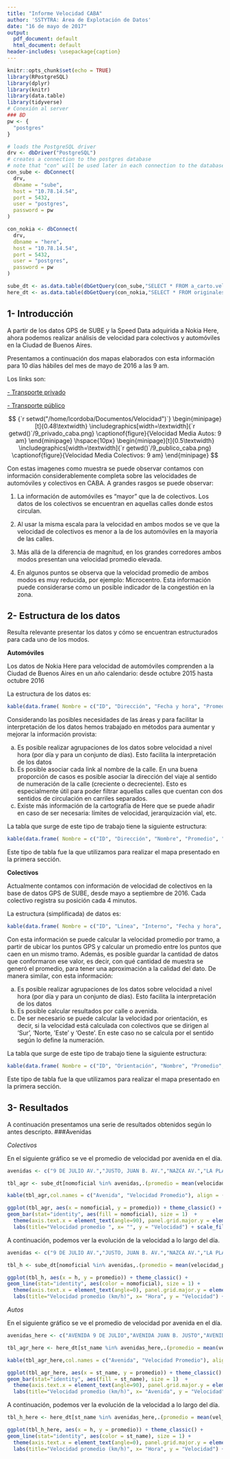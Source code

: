 ```yaml
---
title: "Informe Velocidad CABA"
author: 'SSTYTRA: Área de Explotación de Datos'
date: "16 de mayo de 2017"
output:
  pdf_document: default
  html_document: default
header-includes: \usepackage{caption}
---
```


```r
knitr::opts_chunk$set(echo = TRUE)
library(RPostgreSQL)
library(dplyr)
library(knitr)
library(data.table)
library(tidyverse)
# Conexión al server
### BD
pw <- {
  "postgres"
}

# loads the PostgreSQL driver
drv <- dbDriver("PostgreSQL")
# creates a connection to the postgres database
# note that "con" will be used later in each connection to the database
con_sube <- dbConnect(
  drv,
  dbname = "sube",
  host = "10.78.14.54",
  port = 5432,
  user = "postgres",
  password = pw
)

con_nokia <- dbConnect(
  drv,
  dbname = "here",
  host = "10.78.14.54",
  port = 5432,
  user = "postgres",
  password = pw
)

```

```r
sube_dt <- as.data.table(dbGetQuery(con_sube,"SELECT * FROM a_carto.velocidades_2016_5"))
here_dt <- as.data.table(dbGetQuery(con_nokia,"SELECT * FROM originales.speed_caba_05_10dias_agrg"))
```

## 1- Introducción

A partir de los datos GPS de SUBE y la Speed Data adquirida a Nokia Here, ahora podemos realizar análisis de velocidad para colectivos y automóviles en la Ciudad de Buenos Aires.

Presentamos a continuación dos mapas elaborados con esta información para 10 días hábiles del mes de mayo de 2016 a las 9 am.

Los links son:

[- Transporte privado](https://sstyt-maps.carto.com/u/sstyt/builder/1057d9b8-3673-11e7-8035-0e8c56e2ffdb/embed) 

[- Transporte público](https://sstyt-maps.carto.com/u/sstyt/builder/5c0c084e-31bd-11e7-9ecf-0e3ff518bd15/embed) 

$$
{`r setwd("/home/lcordoba/Documentos/Velocidad")`}
\begin{minipage}[t]{0.48\textwidth}
\includegraphics[width=\textwidth]{`r getwd()`/9_privado_caba.png}
\captionof{figure}{Velocidad Media Autos: 9 am}
\end{minipage}
\hspace{10px}
\begin{minipage}[t]{0.5\textwidth}
\includegraphics[width=\textwidth]{`r getwd()`/9_publico_caba.png}
\captionof{figure}{Velocidad Media Colectivos: 9 am}
\end{minipage}
$$

Con estas imagenes como muestra se puede observar contamos con información considerablemente completa sobre las velocidades de automóviles y colectivos en CABA.
A grandes rasgos se puede observar:

  1. La información de automóviles es "mayor" que la de colectivos. Los datos de los colectivos se encuentran en aquellas calles donde estos circulan.

  2. Al usar la misma escala para la velocidad en ambos modos se ve que la velocidad de colectivos es menor a la de los automóviles en la mayoría de las calles. 

  3. Más allá de la diferencia de magnitud, en los grandes corredores ambos modos presentan una velocidad promedio elevada.
  
  4. En algunos puntos se observa que la velocidad promedio de ambos modos es muy reducida, por ejemplo: Microcentro. Esta información puede considerarse como un posible indicador de la congestión en la zona.
  
## 2- Estructura de los datos

Resulta relevante presentar los datos y cómo se encuentran estructurados para cada uno de los modos.

**Automóviles**

Los datos de Nokia Here para velocidad de automóviles comprenden a la Ciudad de Buenos Aires en un año calendario: desde octubre 2015 hasta octubre 2016

La estructura de los datos es:

```r

kable(data.frame( Nombre = c("ID", "Dirección", "Fecha y hora", "Promedio", "Desvío estándar", "Mínimo", "Máximo", "Confianza"), Descripción = c("Identificador del link", "Dirección del viaje", "Año-Mes-Día Hora:Minuto", "Velocidad promedio del link en ese momento", "Desvío estándar de la velocidad promedio del link en ese momento", "Velocidad mínima del link en ese momento", "Velocidad máxima del link en ese momento", "Indicador de la certeza del dato de velocidad"))) 
```

Considerando las posibles necesidades de las áreas y para facilitar la interpretación de los datos hemos trabajado en métodos para aumentar y mejorar la información provista:

  a. Es posible realizar agrupaciones de los datos sobre velocidad a nivel hora (por día y para un conjunto de días). Esto facilita la interpretación de los datos
  b. Es posible asociar cada link al nombre de la calle. En una buena proporción de casos es posible asociar la dirección del viaje al sentido de numeración de la calle (creciente o decreciente). Esto es especialmente útil para poder filtrar aquellas calles que cuentan con dos sentidos de circulación en carriles separados.
  c. Existe más información de la cartografía de Here que se puede añadir en caso de ser necesaria: límites de velocidad, jerarquización vial, etc.
  
La tabla que surge de este tipo de trabajo tiene la siguiente estructura:

```r

kable(data.frame( Nombre = c("ID", "Dirección", "Nombre", "Promedio", "Desvío estándar", "Mínimo", "Máximo", "Confianza", "Hora", "Sentido de la calle"), Descripción = c("Identificador del link", "Dirección del viaje", "Nombre de la calle", "Velocidad promedio del link por hora", "Desvío estándar de la velocidad promedio del link por hora", "Velocidad mínima del link por hora", "Velocidad máxima del link por hora", "Promedio del indicador de la certeza del dato de velocidad por hora", "Hora (variable de agrupación)", "Sentido del viaje considerando la numeración de la calle (creciente o decreciente)" ))) 
```

Este tipo de tabla fue la que utilizamos para realizar el mapa presentado en la primera sección.

**Colectivos**

Actualmente contamos con información de velocidad de colectivos en la base de datos GPS de SUBE, desde mayo a septiembre de 2016. Cada colectivo registra su posición cada 4 minutos.

La estructura (simplificada) de datos es:

```r

kable(data.frame( Nombre = c("ID", "Línea", "Interno", "Fecha y hora", "Velocidad", "Posición"), Descripción = c("Identificador del punto GPS", "Línea de colectivo", "Interno de la línea", "Fecha en que se registro el dato GPS", "Velocidad registrada en el instante en que se captó el dato", "Coordenadas del punto GPS, en WGS84"))) 
```

Con esta información se puede calcular la velocidad promedio por tramo, a partir de ubicar los puntos GPS y calcular un promedio entre los puntos que caen en un mismo tramo. Además, es posible guardar la cantidad de datos que conformaron ese valor, es decir, con qué cantidad de muestra se generó el promedio, para tener una aproximación a la calidad del dato.
De manera similar, con esta información:

  a. Es posible realizar agrupaciones de los datos sobre velocidad a nivel hora (por día y para un conjunto de días). Esto facilita la interpretación de los datos
  b. Es posible calcular resultados por calle o avenida.
  c. De ser necesario se puede calcular la velocidad por orientación, es decir, si la velocidad está calculada con colectivos que se dirigen al 'Sur', 'Norte, 'Este' y 'Oeste'. En este caso no se calcula por el sentido según lo define la numeración.
  
La tabla que surge de este tipo de trabajo tiene la siguiente estructura:

```r

kable(data.frame( Nombre = c("ID", "Orientación", "Nombre", "Promedio", "Desvío estándar", "Mínimo", "Máximo","Muestra" , "Hora"), Descripción = c("Identificador del tramo", "Orientación definida como 'Sur', 'Norte, 'Este' y 'Oeste'", "Nombre de la calle", "Velocidad promedio del link por hora", "Desvío estándar de la velocidad promedio del link por hora", "Velocidad mínima del link por hora", "Velocidad máxima del link por hora","Cantidad de puntos GPS que se tomaron como muestra", "Hora (variable de agrupación)"))) 
```

Este tipo de tabla fue la que utilizamos para realizar el mapa presentado en la primera sección.
  
## 3- Resultados

A continuación presentamos una serie de resultados obtenidos según lo antes descripto.
###Avenidas

*Colectivos*

En el siguiente gráfico se ve el promedio de velocidad por avenida en el día.

```r
avenidas <- c("9 DE JULIO AV.","JUSTO, JUAN B. AV.","NAZCA AV.","LA PLATA AV.","DIRECTORIO AV.","MOREAU DE JUSTO, ALICIA AV.","DEL LIBERTADOR AV.")

tbl_agr <- sube_dt[nomoficial %in% avenidas,.(promedio = mean(velocidad_prom) %>% round(.,2)), by = "nomoficial"] %>% arrange(promedio)

kable(tbl_agr,col.names = c("Avenida", "Velocidad Promedio"), align = (c("l", "c")))

ggplot(tbl_agr, aes(x = nomoficial, y = promedio)) + theme_classic() +
geom_bar(stat="identity", aes(fill = nomoficial), size = 1)  +
  theme(axis.text.x = element_text(angle=90), panel.grid.major.y = element_line(colour = "slategrey")) + 
  labs(title="Velocidad promedio ", x= "", y = "Velocidad") + scale_fill_brewer(palette = "Set1") + guides(fill=FALSE)
```

A continuación, podemos ver la evolución de la velocidad a lo largo del día.

```r
avenidas <- c("9 DE JULIO AV.","JUSTO, JUAN B. AV.","NAZCA AV.","LA PLATA AV.","DIRECTORIO AV.","MOREAU DE JUSTO, ALICIA AV.","DEL LIBERTADOR AV.")

tbl_h <- sube_dt[nomoficial %in% avenidas,.(promedio = mean(velocidad_prom) %>% round(.,2), hora = h), by = c("nomoficial","h")] %>% arrange(promedio)

ggplot(tbl_h, aes(x = h, y = promedio)) + theme_classic() +
geom_line(stat="identity", aes(color = nomoficial), size = 1) +
  theme(axis.text.x = element_text(angle=0), panel.grid.major.y = element_line(colour = "slategrey"), legend.position = "bottom", legend.title = element_blank()) + 
  labs(title="Velocidad promedio (km/h)", x= "Hora", y = "Velocidad") + scale_color_brewer(palette = "Set1") + guides(fill=FALSE) + scale_x_continuous(breaks= c(0:23)) 

```

*Autos*

En el siguiente gráfico se ve el promedio de velocidad por avenida en el día.

```r
avenidas_here <- c("AVENIDA 9 DE JULIO","AVENIDA JUAN B. JUSTO","AVENIDA NAZCA","AVENIDA LA PLATA","AVENIDA DIRECTORIO","AVENIDA ALICIA MOREAU DE JUSTO","AVENIDA DEL LIBERTADOR")

tbl_agr_here <- here_dt[st_name %in% avenidas_here,.(promedio = mean(vel_prom) %>% round(.,2)), by = "st_name"] %>% arrange(promedio)

kable(tbl_agr_here,col.names = c("Avenida", "Velocidad Promedio"), align = (c("l", "c")))

ggplot(tbl_agr_here, aes(x = st_name, y = promedio)) + theme_classic() +
geom_bar(stat="identity", aes(fill = st_name), size = 1)  +
  theme(axis.text.x = element_text(angle=90), panel.grid.major.y = element_line(colour = "slategrey")) +
  labs(title="Velocidad promedio (km/h)", x= "Avenida", y = "Velocidad") + scale_fill_brewer(palette = "Set1") + guides(fill=FALSE)
```

A continuación, podemos ver la evolución de la velocidad a lo largo del día.

```r

tbl_h_here <- here_dt[st_name %in% avenidas_here,.(promedio = mean(vel_prom) %>% round(.,2), hora = h), by = c("st_name","h")] %>% arrange(promedio)

ggplot(tbl_h_here, aes(x = h, y = promedio)) + theme_classic() +
geom_line(stat="identity", aes(color = st_name), size = 1) +
  theme(axis.text.x = element_text(angle=0), panel.grid.major.y = element_line(colour = "slategrey"), legend.position = "bottom", legend.title = element_blank()) +
  labs(title="Velocidad promedio (km/h)", x= "Hora", y = "Velocidad") + scale_color_brewer(palette = "Set1") + guides(fill=FALSE) + scale_x_continuous(breaks= c(0:23)) + scale_y_continuous(breaks = c(25, 30, 35, 40, 45))

```
